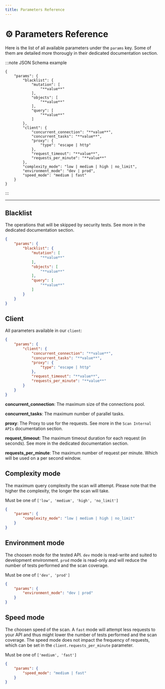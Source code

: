 ```yaml
---
title: Parameters Reference
---
```


# ⚙️ Parameters Reference

Here is the list of all available parameters under the `params` key. Some of them are detailed more thorougly in their dedicated documentation section.

:::note JSON Schema example

```
{
    "params": {
        "blacklist": {
            "mutation": [
                "**value**"
            ],
            "objects": [
                "**value**"
            ],
            "query": [
                "**value**"
            ]
        },
        "client": {
            "concurrent_connection": "**value**",
            "concurrent_tasks": "**value**",
            "proxy": {
                "type": "escape | http"
            },
            "request_timeout": "**value**",
            "requests_per_minute": "**value**"
        },
        "complexity_mode": "low | medium | high | no_limit",
        "environment_mode": "dev | prod",
        "speed_mode": "medium | fast"
    }
}
```

:::

***



## Blacklist

The operations that will be skipped by security tests. See more in the dedicated documentation section.

```JSON
{
    "params": {
        "blacklist": {
            "mutation": [
                "**value**"
            ],
            "objects": [
                "**value**"
            ],
            "query": [
                "**value**"
            ]
        }
    }
}
```



## Client

All parameters available in our `client`:

```JSON
{
    "params": {
        "client": {
            "concurrent_connection": "**value**",
            "concurrent_tasks": "**value**",
            "proxy": {
                "type": "escape | http"
            },
            "request_timeout": "**value**",
            "requests_per_minute": "**value**"
        }
    }
}
```

**concurrent_connection**: The maximum size of the connections pool.

**concurrent_tasks**: The maximum number of parallel tasks.

**proxy**: The Proxy to use for the requests. See more in the `Scan Internal APIs` documentation section.

**request_timeout**: The maximum timeout duration for each request (in seconds). See more in the dedicated documentation section.

**requests_per_minute**: The maximum number of request per minute. Which will be used on a per second window.



## Complexity mode

The maximum query complexity the scan will attempt. Please note that the higher the complexity, the longer the scan will take.

Must be one of `['low', 'medium', 'high', 'no_limit']`

```JSON
{
    "params": {
        "complexity_mode": "low | medium | high | no_limit"
    }
}
```



## Environment mode

The choosen mode for the tested API. `dev` mode is read-write and suited to development environment. `prod` mode is read-only and will reduce the number of tests performed and the scan coverage.

Must be one of `['dev', 'prod']`

```JSON
{
    "params": {
        "environment_mode": "dev | prod"
    }
}
```



## Speed mode

The choosen speed of the scan. A `fast` mode will attempt less requests to your API and thus might lower the number of tests performed and the scan coverage. The speed mode does not impact the frequency of requests, which can be set in the `client.requests_per_minute` parameter.

Must be one of `['medium', 'fast']`

```JSON
{
    "params": {
        "speed_mode": "medium | fast"
    }
}
```

